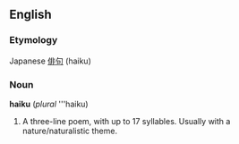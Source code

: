 ==English==
===Etymology===
Japanese [[俳句]] (haiku)

===Noun===
'''haiku''' (''plural'' '''haiku)

#A three-line poem, with up to 17 syllables. Usually with a nature/naturalistic theme.